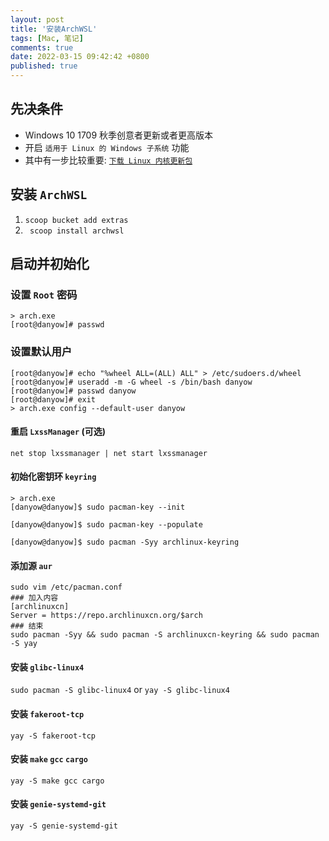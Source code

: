 ```yaml
---
layout: post
title: '安装ArchWSL'
tags: [Mac, 笔记]
comments: true
date: 2022-03-15 09:42:42 +0800
published: true
---
```


## 先决条件

- Windows 10 1709 秋季创意者更新或者更高版本
- 开启 `适用于 Linux 的 Windows 子系统` 功能
- 其中有一步比较重要: [`下载 Linux 内核更新包`][Linux-Update]

## 安装 `ArchWSL`

1. `scoop bucket add extras`
2. ` scoop install archwsl`

## 启动并初始化

### 设置 `Root` 密码

```shell
> arch.exe
[root@danyow]# passwd
```

### 设置默认用户
```shell
[root@danyow]# echo "%wheel ALL=(ALL) ALL" > /etc/sudoers.d/wheel
[root@danyow]# useradd -m -G wheel -s /bin/bash danyow
[root@danyow]# passwd danyow
[root@danyow]# exit
> arch.exe config --default-user danyow
```

#### 重启 `LxssManager` (可选)

```shell
net stop lxssmanager | net start lxssmanager
```

#### 初始化密钥环 `keyring`

```shell
> arch.exe
[danyow@danyow]$ sudo pacman-key --init

[danyow@danyow]$ sudo pacman-key --populate

[danyow@danyow]$ sudo pacman -Syy archlinux-keyring
```

#### 添加源 `aur`

```shell
sudo vim /etc/pacman.conf
### 加入内容
[archlinuxcn]
Server = https://repo.archlinuxcn.org/$arch
### 结束
sudo pacman -Syy && sudo pacman -S archlinuxcn-keyring && sudo pacman -S yay
```


#### 安装 `glibc-linux4`

`sudo pacman -S glibc-linux4` or `yay -S glibc-linux4`

#### 安装 `fakeroot-tcp`

`yay -S fakeroot-tcp`

#### 安装 `make` `gcc` `cargo`

`yay -S make gcc cargo`

#### 安装 `genie-systemd-git`

`yay -S genie-systemd-git`

[Linux-Update]: https://docs.microsoft.com/zh-cn/windows/wsl/install-manual#step-4---download-the-linux-kernel-update-package
